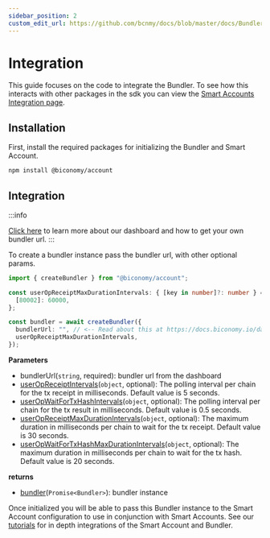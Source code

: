 ```yaml
---
sidebar_position: 2
custom_edit_url: https://github.com/bcnmy/docs/blob/master/docs/Bundler/integration.mdx
---
```


# Integration

This guide focuses on the code to integrate the Bundler. To see how this interacts with other packages in the sdk you can view the [Smart Accounts Integration page](/account/integration).

## Installation

First, install the required packages for initializing the Bundler and Smart Account.

```bash
npm install @biconomy/account
```

## Integration

:::info

[Click here](/dashboard) to learn more about our dashboard and how to get your own bundler url.
:::

To create a bundler instance pass the bundler url, with other optional params.

```typescript
import { createBundler } from "@biconomy/account";

const userOpReceiptMaxDurationIntervals: { [key in number]?: number } = {
  [80002]: 60000,
};

const bundler = await createBundler({
  bundlerUrl: "", // <-- Read about this at https://docs.biconomy.io/dashboard#bundler-url
  userOpReceiptMaxDurationIntervals,
});
```

**Parameters**

- bundlerUrl(`string`, required): bundler url from the dashboard
- [userOpReceiptIntervals](https://bcnmy.github.io/biconomy-client-sdk/classes/Bundler.html#UserOpReceiptIntervals)(`object`, optional): The polling interval per chain for the tx receipt in milliseconds. Default value is 5 seconds.
- [userOpWaitForTxHashIntervals](https://bcnmy.github.io/biconomy-client-sdk/classes/Bundler.html#UserOpWaitForTxHashIntervals)(`object`, optional): The polling interval per chain for the tx result in milliseconds. Default value is 0.5 seconds.
- [userOpReceiptMaxDurationIntervals](https://bcnmy.github.io/biconomy-client-sdk/classes/Bundler.html#userOpReceiptMaxDurationIntervals)(`object`, optional): The maximum duration in milliseconds per chain to wait for the tx receipt. Default value is 30 seconds.
- [userOpWaitForTxHashMaxDurationIntervals](https://bcnmy.github.io/biconomy-client-sdk/classes/Bundler.html#UserOpWaitForTxHashMaxDurationIntervals)(`object`, optional): The maximum duration in milliseconds per chain to wait for the tx hash. Default value is 20 seconds.

**returns**

- [bundler](https://bcnmy.github.io/biconomy-client-sdk/classes/Bundler.html)(`Promise<Bundler>`): bundler instance

Once initialized you will be able to pass this Bundler instance to the Smart Account configuration to use in conjunction with Smart Accounts. See our [tutorials](/tutorials) for in depth integrations of the Smart Account and Bundler.
